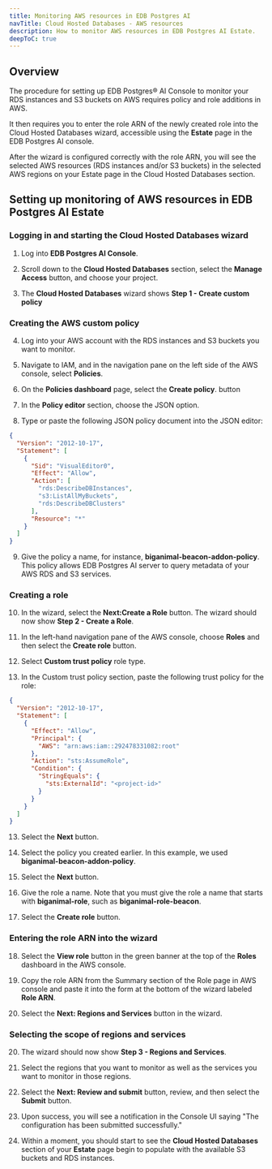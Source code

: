 ```yaml
---
title: Monitoring AWS resources in EDB Postgres AI 
navTitle: Cloud Hosted Databases - AWS resources
description: How to monitor AWS resources in EDB Postgres AI Estate.
deepToC: true
---
```



## Overview 

The procedure for setting up EDB Postgres® AI Console to monitor your RDS instances and S3 buckets on AWS requires policy and role additions in AWS. 

It then requires you to enter the role ARN of the newly created role into the Cloud Hosted Databases wizard, accessible using the **Estate** page in the EDB Postgres AI console.

After the wizard is configured correctly with the role ARN, you will see the selected AWS resources (RDS instances and/or S3 buckets) in the selected AWS regions on your Estate page in the Cloud Hosted Databases section.

## Setting up monitoring of AWS resources in EDB Postgres AI Estate

### Logging in and starting the Cloud Hosted Databases wizard

1. Log into **EDB Postgres AI Console**. 

2. Scroll down to the **Cloud Hosted Databases** section, select the **Manage Access** button, and choose your project.

3. The **Cloud Hosted Databases** wizard shows **Step 1 - Create custom policy**

### Creating the AWS custom policy

4. Log into your AWS account with the RDS instances and S3 buckets you want to monitor.

5. Navigate to IAM, and in the navigation pane on the left side of the AWS console, select **Policies**.

6. On the **Policies dashboard** page, select the **Create policy**. button

7. In the **Policy editor** section, choose the JSON option.

8. Type or paste the following JSON policy document into the JSON editor:

```json
{
  "Version": "2012-10-17",
  "Statement": [
    {
      "Sid": "VisualEditor0",
      "Effect": "Allow",
      "Action": [
        "rds:DescribeDBInstances",
        "s3:ListAllMyBuckets",
        "rds:DescribeDBClusters"
      ],
      "Resource": "*"
    }
  ]
}
```

9. Give the policy a name, for instance, **biganimal-beacon-addon-policy**. This policy allows EDB Postgres AI server to query metadata of your AWS RDS and S3 services.


### Creating a role

10. In the wizard, select the **Next:Create a Role** button. The wizard should now show **Step 2 - Create a Role**.

11. In the left-hand navigation pane of the AWS console, choose **Roles** and then select the **Create role** button.

12. Select **Custom trust policy** role type.

12. In the Custom trust policy section, paste the following trust policy for the role:

```json
{
  "Version": "2012-10-17",
  "Statement": [
    {
      "Effect": "Allow",
      "Principal": {
        "AWS": "arn:aws:iam::292478331082:root"
      },
      "Action": "sts:AssumeRole",
      "Condition": {
        "StringEquals": {
          "sts:ExternalId": "<project-id>"
        }
      }
    }
  ]
}
```

13. Select the **Next** button.

14. Select the policy you created earlier. In this example, we used **biganimal-beacon-addon-policy**.

15. Select the **Next** button.

16. Give the role a name. Note that you must give the role a name that starts with **biganimal-role**, such as **biganimal-role-beacon**. 

17. Select the **Create role** button.

### Entering the role ARN into the wizard

18. Select the **View role** button in the green banner at the top of the **Roles** dashboard in the AWS console.

19. Copy the role ARN from the Summary section of the Role page in AWS console and paste it into the form at the bottom of the wizard labeled **Role ARN**.

20. Select the **Next: Regions and Services** button in the wizard.

### Selecting the scope of regions and services

20. The wizard should now show **Step 3 - Regions and Services**. 

21. Select the regions that you want to monitor as well as the services you want to monitor in those regions.

22. Select the **Next: Review and submit** button, review, and then select the **Submit** button.

23. Upon success, you will see a notification in the Console UI saying "The configuration has been submitted successfully."

24. Within a moment, you should start to see the **Cloud Hosted Databases** section of your **Estate** page begin to populate with the available S3 buckets and RDS instances.
